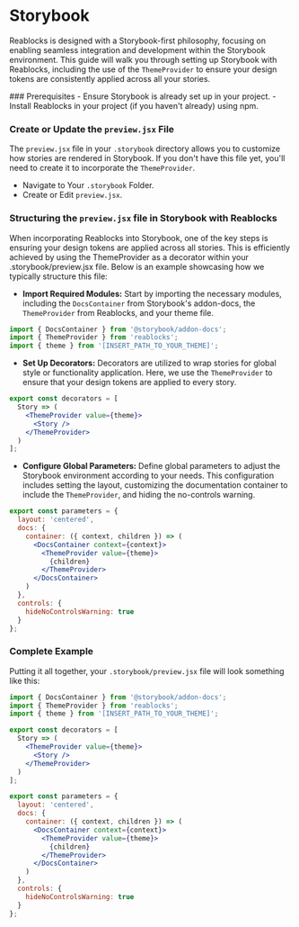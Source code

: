 
# Storybook
Reablocks is designed with a Storybook-first philosophy, focusing on enabling seamless integration and development within the Storybook environment.
This guide will walk you through setting up Storybook with Reablocks, including the use of the `ThemeProvider` to ensure your design tokens are consistently applied across all your stories.

<Steps>
### Prerequisites
- Ensure Storybook is already set up in your project.
- Install Reablocks in your project (if you haven't already) using npm.

### Create or Update the `preview.jsx` File
The `preview.jsx` file in your `.storybook` directory allows you to customize how stories are rendered in Storybook.
If you don't have this file yet, you'll need to create it to incorporate the `ThemeProvider`.

- Navigate to Your `.storybook` Folder.
- Create or Edit `preview.jsx`.

### Structuring the `preview.jsx` file in Storybook with Reablocks
When incorporating Reablocks into Storybook, one of the key steps is ensuring your design tokens are applied across all stories.
This is efficiently achieved by using the ThemeProvider as a decorator within your .storybook/preview.jsx file.
Below is an example showcasing how we typically structure this file:

- **Import Required Modules:**
Start by importing the necessary modules, including the `DocsContainer` from Storybook's addon-docs, the `ThemeProvider` from Reablocks, and your theme file.

```jsx
import { DocsContainer } from '@storybook/addon-docs';
import { ThemeProvider } from 'reablocks';
import { theme } from '[INSERT_PATH_TO_YOUR_THEME]';
```

- **Set Up Decorators:**
Decorators are utilized to wrap stories for global style or functionality application. Here, we use the `ThemeProvider` to ensure that your design tokens are applied to every story.

```jsx
export const decorators = [
  Story => (
    <ThemeProvider value={theme}>
      <Story />
    </ThemeProvider>
  )
];
```

- **Configure Global Parameters:**
Define global parameters to adjust the Storybook environment according to your needs. This configuration includes setting the layout, customizing the documentation container to include the `ThemeProvider`, and hiding the no-controls warning.

```jsx
export const parameters = {
  layout: 'centered',
  docs: {
    container: ({ context, children }) => (
      <DocsContainer context={context}>
        <ThemeProvider value={theme}>
          {children}
        </ThemeProvider>
      </DocsContainer>
    )
  },
  controls: {
    hideNoControlsWarning: true
  }
};
```

### Complete Example
Putting it all together, your `.storybook/preview.jsx` file will look something like this:

```jsx
import { DocsContainer } from '@storybook/addon-docs';
import { ThemeProvider } from 'reablocks';
import { theme } from '[INSERT_PATH_TO_YOUR_THEME]';

export const decorators = [
  Story => (
    <ThemeProvider value={theme}>
      <Story />
    </ThemeProvider>
  )
];

export const parameters = {
  layout: 'centered',
  docs: {
    container: ({ context, children }) => (
      <DocsContainer context={context}>
        <ThemeProvider value={theme}>
          {children}
        </ThemeProvider>
      </DocsContainer>
    )
  },
  controls: {
    hideNoControlsWarning: true
  }
};
```
</Steps>